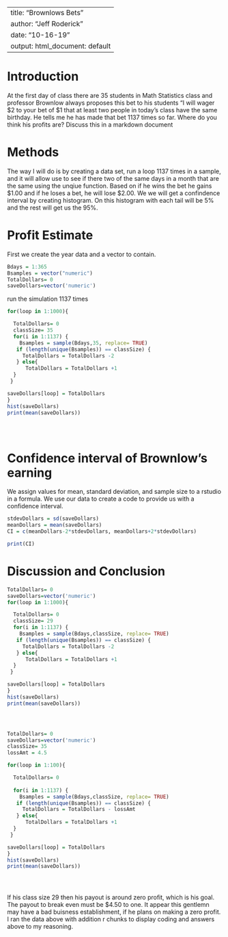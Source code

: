 ---
title: "Brownlows Bets"
author: "Jeff Roderick"
date: "10-16-19"
output: html_document: default
 ---

<!-- We recommend you use git branches -- create a separate branch for each major section i.e. Introduction, Methods, Results, Inferential Results, and Discussion and Conclusions - leave the YAML block untouched until the final merge where you put in your own name !-->

# Introduction

<!--In this section you explain what you are trying to show.  Where did the data come from?  What is the research or other question you are trying to answer?!-->

 At the first day of class there are 35 students in Math Statistics class and professor Brownlow always proposes this bet to his students "I will wager $2 to your bet of $1 that at least two people in today's class have  the same birthday.  He tells me he has made that bet 1137 times so far. Where do you think his profits are? Discuss this in a markdown document

# Methods

<!--Decide on your methods:  In this section explain the approach you will take to attack the issue --- how will you decide on a likely estimate of professor Brownlow's earnings or losses after 1137 bets. Also explain how you construct a 95% confidence interval about your estimate of his winnings !-->
The way I will do is by creating a data set, run a loop 1137 times in a sample, and it will allow use to see if there two of the same days in a month that are the same using the unqiue function.
Based on if he wins the bet he gains $1.00 and if he loses a bet, he will lose $2.00. We we will get a confindence interval by creating histogram. On this histogram with each tail will be 5% and the rest will get us the 95%.


# Profit Estimate

<!--Explain and display the results of your method of coming up with the estimate of professor Brownlows betting!-->

First we create the year data and a vector to contain.
```{r}
Bdays = 1:365
Bsamples = vector("numeric")
TotalDollars= 0
saveDollars=vector('numeric')
```

run the simulation 1137 times

```{r}
for(loop in 1:1000){

  TotalDollars= 0
  classSize= 35
  for(i in 1:1137) {
    Bsamples = sample(Bdays,35, replace= TRUE)
   if (length(unique(Bsamples)) == classSize) {
     TotalDollars = TotalDollars -2
   } else{
      TotalDollars = TotalDollars +1
  }  
 }

saveDollars[loop] = TotalDollars
}
hist(saveDollars)
print(mean(saveDollars))





```




# Confidence interval of Brownlow's earning

<!--Explain and display your method of coming up with a 95% confidence interval of  professor Brownlows-->
We assign values for mean, standard deviation, and sample size to a rstudio in a formula.
We use our data to create a code to provide us with a confidence interval. 
```{r}
stdevDollars = sd(saveDollars)
meanDollars = mean(saveDollars)
CI = c(meanDollars-2*stdevDollars, meanDollars+2*stdevDollars)

print(CI)
```


# Discussion and Conclusion

<!--Discussion and conclusion here.  If professor Brownlow is consistantly making or losing money how could he change his payout so that his profits center on zero?  Also discuss what size his class should be in order to have his current scheme balance at zero profit.!-->

```{r}
TotalDollars= 0
saveDollars=vector('numeric')
for(loop in 1:1000){

  TotalDollars= 0
  classSize= 29
  for(i in 1:1137) {
    Bsamples = sample(Bdays,classSize, replace= TRUE)
   if (length(unique(Bsamples)) == classSize) {
     TotalDollars = TotalDollars -2
   } else{
      TotalDollars = TotalDollars +1
  }  
 }

saveDollars[loop] = TotalDollars
}
hist(saveDollars)
print(mean(saveDollars))





```


```{r}
TotalDollars= 0
saveDollars=vector('numeric')
classSize= 35
lossAmt = 4.5

for(loop in 1:100){

  TotalDollars= 0
 
  for(i in 1:1137) {
    Bsamples = sample(Bdays,classSize, replace= TRUE)
   if (length(unique(Bsamples)) == classSize) {
     TotalDollars = TotalDollars - lossAmt
   } else{
      TotalDollars = TotalDollars +1
  }  
 }

saveDollars[loop] = TotalDollars
}
hist(saveDollars)
print(mean(saveDollars))





```

 If his class size 29 then his payout is around zero profit, which is his goal. The payout to break even must be $4.50 to one. It appear this gentlemn may have a bad buisness establishment, if he plans on making a zero profit. I ran the data above with addition r chunks to display coding and answers above to my reasoning. 
